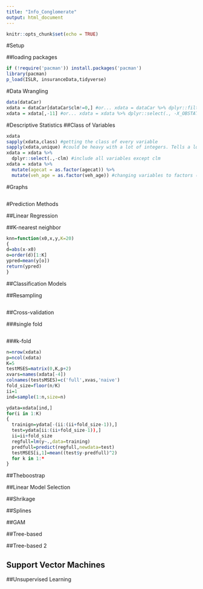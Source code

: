 ```yaml
---
title: "Info_Conglomerate"
output: html_document
---
```


```r
knitr::opts_chunk$set(echo = TRUE)
```
#Setup

##loading packages
```r
if (!require('pacman')) install.packages('pacman')
library(pacman)
p_load(ISLR, insuranceData,tidyverse)
```

#Data Wrangling
```r
data(dataCar)
xdata = dataCar[dataCar$clm!=0,] #or... xdata = dataCar %>% dplyr::filter(clm != 0)
xdata = xdata[,-11] #or... xdata = xdata %>% dplyr::select(., -X_OBSTAT_)
```


#Descriptive Statistics
##Class of Variables
```r
xdata
sapply(xdata,class) #getting the class of every variable
sapply(xdata,unique) #could be heavy with a lot of integers. Tells a lot about the data
xdata = xdata %>%
  dplyr::select(.,-clm) #include all variables except clm
xdata = xdata %>% 
  mutate(agecat = as.factor(agecat)) %>%
  mutate(veh_age = as.factor(veh_age)) #changing variables to factors (tidyverse way)
```

#Graphs
```r

```



#Prediction Methods

##Linear Regression

##K-nearest neighbor
```r
knn=function(x0,x,y,K=20)
{
d=abs(x-x0)
o=order(d)[1:K]
ypred=mean(y[o])
return(ypred)
}
```


##Classification Models

##Resampling

```r

```

##Cross-validation

###single fold
```r

```
###k-fold
```r
n=nrow(xdata)
p=ncol(xdata)
K=5
testMSES=matrix(0,K,p+2)
xvars=names(xdata[-4])
colnames(testsMSES)=c('full',xvas,'naive')
fold_size=floor(n/K)
ii=1
ind=sample(1:n,size=n)

ydata=xdata[ind,]
for(i in 1:K)
{
  trainign=ydata[-(ii:(ii+fold_size-1)),]
  test=ydata[ii:(ii+fold_size-1)),]
  ii=ii+fold_size
  regfull=lm(y~.,data=training)
  predfull=predict(regfull,newdata=test)
  testMSES[i,1]=mean((test$y-predfull)^2)
  for k in 1:*
}
```


##Theboostrap

##Linear Model Selection

##Shrikage

##Splines

##GAM

##Tree-based

##Tree-based 2

## Support Vector Machines

##Unsupervised Learning
